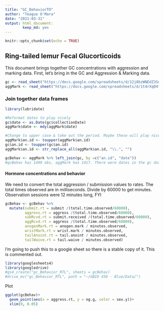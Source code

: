 ```yaml
---
title: "GC_BehaviorTO"
author: "Teague O'Mara"
date: "2021-03-31"
output: html_document: 
        keep_md: yes
---
```


```r
knitr::opts_chunk$set(echo = TRUE)
```

## Ring-tailed lemur Fecal Glucorticoids

This document brings together GC concentrations with aggression and marking data. First, let's bring in the GC and Aggression & Marking data.

```r
gc <- read_sheet("https://docs.google.com/spreadsheets/d/12j8bzWNEdZ3SdTUqrbkXAa5Sb-JFNn25EkFakMO-G2E/edit?usp=sharing")
aggMark <- read_sheet("https://docs.google.com/spreadsheets/d/1t4rXq04tns6TUvjkL8m5a8mtZsi5SA6bNBLzbrY9zmU/edit?usp=sharing")
```

### Join together data frames
```r
library(lubridate)

#Reformat dates to play nicely
gc$date <- as.Date(gc$collectionDate)
aggMark$date <- mdy(aggMark$date)

#Change to upper case & take out the period. Maybe these will play nicely together.
aggMark$an.id <- toupper(aggMark$an.id)
gc$an.id <- toupper(gc$an.id)
aggMark$an.id <- str_replace_all(aggMark$an.id, "\\.", "")

gcBehav <- aggMark %>% left_join(gc, by =c("an.id", "date"))
#gcBehav has 1499 obs, aggMark has 1417. There were dates in the gc data not in the aggMark data.
```

#### Hormone concentrations and behavior
We need to convert the total aggression / submission values to rates. The total times observed are in milliseconds. Divide by 60000 to get minutes. Observation sessions were 12 minutes long, FYI

```r
gcBehav <- gcBehav %>% 
  mutate(submit.rt = submit /(total.time.observed/60000),
         aggress.rt = aggress /(total.time.observed/60000),
         subRcvd.rt = submit.received /(total.time.observed/60000),
         aggRcvd.rt = aggress /(total.time.observed/60000),
         anogenMark.rt = anogen.mark / minutes.observed,
         wristMark.rt = wrist.mark / minutes.observed,
         tailAnoint.rt = tail.anoint / minutes.observed,
         tailWaive.rt = tail.waive / minutes.observed)

```

I'm going to push this to a google sheet so there is a stable copy of it. This is commented out.

```r
library(googlesheets4)
library(googledrive)
#gs4_create("gc_Behavior_RTL", sheets = gcBehav)
#drive_mv("gc_Behavior_RTL", path = "~/GBIO 450 - Blue/Data/")
```


Plot

```r

ggplot(gcBehav)+
  geom_point(aes(x = aggress.rt, y = ng.g, color = sex.y))+
  xlim(0, 0.05)

```





